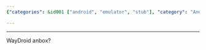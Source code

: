 ```yaml
---
{"categories": &id001 ["android", "emulator", "stub"], "category": "Android emulators", "date": "2022-03-05 15:14:55", "description": "This article focuses on Android emulators, WayDroid and anbox. It explores the various methods to run Android apps on non-Android platforms.", "tags": *id001, "title": "Android Emulators"}

---
```


------
WayDroid
anbox?
